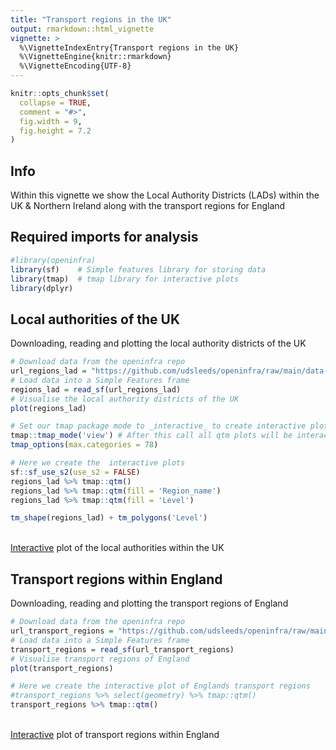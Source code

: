 ```yaml
---
title: "Transport regions in the UK"
output: rmarkdown::html_vignette
vignette: >
  %\VignetteIndexEntry{Transport regions in the UK}
  %\VignetteEngine{knitr::rmarkdown}
  %\VignetteEncoding{UTF-8}
---
```


```r
knitr::opts_chunk$set(
  collapse = TRUE,
  comment = "#>",
  fig.width = 9,
  fig.height = 7.2
)
```

## Info

Within this vignette we show the Local Authority Districts (LADs) within the UK & Northern Ireland along with the transport regions for England

## Required imports for analysis

```r
#library(openinfra)
library(sf)    # Simple features library for storing data 
library(tmap)  # tmap library for interactive plots
library(dplyr) 
```

## Local authorities of the UK

Downloading, reading and plotting the local authority districts of the UK

```r
# Download data from the openinfra repo
url_regions_lad = "https://github.com/udsleeds/openinfra/raw/main/data-small/lads_joined_2021.geojson"
# Load data into a Simple Features frame
regions_lad = read_sf(url_regions_lad)
# Visualise the local authority districts of the UK
plot(regions_lad)
```

```r
# Set our tmap package mode to _interactive_ to create interactive plots
tmap::tmap_mode('view') # After this call all qtm plots will be interactive
tmap_options(max.categories = 78) 
```

```r
# Here we create the  interactive plots
sf::sf_use_s2(use_s2 = FALSE)
regions_lad %>% tmap::qtm()
regions_lad %>% tmap::qtm(fill = 'Region_name')
regions_lad %>% tmap::qtm(fill = 'Level')
```


```r
tm_shape(regions_lad) + tm_polygons('Level')
```


<br>[Interactive](https://github.com/udsleeds/openinfra/blob/main/data-small/lads_joined_2021.geojson) plot of the local authorities within the UK <br>

## Transport regions within England

Downloading, reading and plotting the transport regions of England

```r
# Download data from the openinfra repo
url_transport_regions = "https://github.com/udsleeds/openinfra/raw/main/data-small/regions_new.geojson"
# Load data into a Simple Features frame
transport_regions = read_sf(url_transport_regions)
# Visualise transport regions of England
plot(transport_regions)
```

```r
# Here we create the interactive plot of Englands transport regions
#transport_regions %>% select(geometry) %>% tmap::qtm()
transport_regions %>% tmap::qtm()
```


<br>[Interactive](https://github.com/udsleeds/openinfra/blob/main/data-small/regions_new.geojson) plot of transport regions within England
